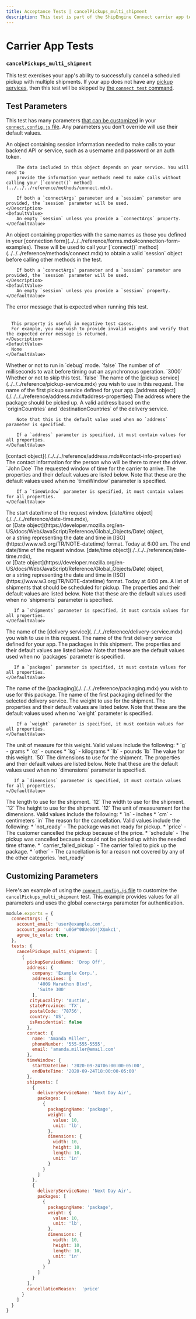 ```yaml
---
title: Acceptance Tests | cancelPickups_multi_shipment
description: This test is part of the ShipEngine Connect carrier app test suite.
---
```


Carrier App Tests
==================================

### `cancelPickups_multi_shipment`

This test exercises your app's ability to successfully cancel a scheduled pickup with multiple shipments. 
If your app does not have any [pickup services](../../../reference/pickup-service.mdx), then this test will be skipped by [the `connect test` command](../../../cli.mdx#test-your-app).


Test Parameters
-------------------------
This test has many parameters [that can be customized](#customizing-parameters) in your [`connect.config.js` file](../../../testing/config.mdx). Any parameters you don't override will use their default values.

<Reference>

  <Field name="session" type="object">
    <Description>
        An object containing session information needed to make calls to your backend API or service, such as
        a username and password or an auth token.

        The data included in this object depends on your service. You will need to
        provide the information your methods need to make calls without calling your [`connect()` method](../../../reference/methods/connect.mdx).

        If both a `connectArgs` parameter and a `session` parameter are provided, the `session` parameter will be used.
    </Description>
    <DefaultValue>
        An empty `session` unless you provide a `connectArgs` property.
    </DefaultValue>
  </Field>

  <Field name="connectArgs" type="object">
    <Description>
        An object containing properties with the same names as those you defined in
        your [connection form](../../../reference/forms.mdx#connection-form-examples). These will be used to call your
        [`connect()` method](../../../reference/methods/connect.mdx) to obtain a valid `session` object before calling other methods in the test.

        If both a `connectArgs` parameter and a `session` parameter are provided, the `session` parameter will be used.
    </Description>
    <DefaultValue>
        An empty `session` unless you provide a `session` property.
    </DefaultValue>
  </Field>

  <Field name="expectedErrorMessage" type="string">
    <Description>
      The error message that is expected when running this test.
      <br/> <br/>

      This property is useful in negative test cases.
      For example, you may wish to provide invalid weights and verify that the expected error message is returned.
    </Description>
    <DefaultValue>
      None
    </DefaultValue>
  </Field>

  <Field name="debug" type="boolean">
    <Description>
      Whether or not to run in `debug` mode.
    </Description>
    <DefaultValue>
      `false`
    </DefaultValue>
  </Field>

  <Field name="timeout" type="number">
    <Description>
      The number of of milliseconds to wait before timing out an asynchronous operation.
    </Description>
    <DefaultValue>
      `3000`
    </DefaultValue>
  </Field>

  <Field name="skip" type="boolean">
    <Description>
      Whether or not to skip this test.
    </Description>
    <DefaultValue>
      `false`
    </DefaultValue>
  </Field>

  <Field name="pickupServiceName" type="string">
    <Description>
         The name of the [pickup service](../../../reference/pickup-service.mdx) you wish to use in this request.
    </Description>
    <DefaultValue>
      The name of the first pickup service defined for your app.
    </DefaultValue>
  </Field>

  <Field name="address">
    <Type>
      [address object](./../../../reference/address.mdx#address-properties)
    </Type>
    <Description>
        The address where the package should be picked up.
    </Description>
    <DefaultValue>
        A valid address based on the `originCountries` and `destinationCountries` of the delivery service.

        Note that this is the default value used when no `address` parameter is specified.

        If a `address` parameter is specified, it must contain values for all properties.
    </DefaultValue>
  </Field>

  <Field name="contact">
    <Type>
      [contact object](./../../../reference/address.mdx#contact-info-properties)
    </Type>
    <Description>
        The contact information for the person who will be there to meet the driver.
    </Description>
    <DefaultValue>
        `John Doe`
    </DefaultValue>
  </Field>

  <Field name="timeWindow" type="object">
    <Description>
      The requested window of time for the carrier to arrive.
    </Description>
    <DefaultValue>
        The properties and their default values are listed below. Note that these are the default values used when no `timeWindow` parameter is specified.

        If a `timeWindow` parameter is specified, it must contain values for all properties.
    </DefaultValue>
  </Field>

  <Field name="timeWindow.startDateTime">
    <Description>
        The start date/time of the request window.
    </Description>
    <Type>
     [date/time object](./../../../reference/date-time.mdx), <br/>
     or [Date object](https://developer.mozilla.org/en-US/docs/Web/JavaScript/Reference/Global_Objects/Date) object, <br/>
     or a string representing the date and time in [ISO](https://www.w3.org/TR/NOTE-datetime) format.
    </Type>
    <DefaultValue>
      Today at 6:00 am.
    </DefaultValue>
  </Field>

  <Field name="timeWindow.endDateTime">
    <Description>
      The end date/time of the request window.
    </Description>
    <Type>
         [date/time object](./../../../reference/date-time.mdx), <br/>
         or [Date object](https://developer.mozilla.org/en-US/docs/Web/JavaScript/Reference/Global_Objects/Date) object, <br/>
         or a string representing the date and time in [ISO](https://www.w3.org/TR/NOTE-datetime) format.
        </Type>
    <DefaultValue>
        Today at 6:00 pm.
    </DefaultValue>
  </Field>

  <Field name="shipments" type="object[]">
    <Description>
      A list of shipments that should be scheduled for pickup.
    </Description>
    <DefaultValue>
       The properties and their default values are listed below. Note that these are the default values used when no `shipments` parameter is specified.

       If a `shipments` parameter is specified, it must contain values for all properties.
    </DefaultValue>
  </Field>

  <Field name="shipments[].deliveryServiceName" type="string">
    <Description>
      The name of the [delivery service](../../../reference/delivery-service.mdx) you wish to use in this request.
    </Description>
    <DefaultValue>
      The name of the first delivery service defined for your app.
    </DefaultValue>
  </Field>

  <Field name="shipments[].packages" type="object[]">
    <Description>
      The packages in this shipment.
    </Description>
    <DefaultValue>
       The properties and their default values are listed below. Note that these are the default values used when no `packages` parameter is specified.

       If a `packages` parameter is specified, it must contain values for all properties.
    </DefaultValue>
  </Field>

  <Field name="shipments[].packages[].packagingName" type="string">
    <Description>
      The name of the [packaging](./../../../reference/packaging.mdx) you wish to use for this package.
    </Description>
    <DefaultValue>
       The name of the first packaging defined for the selected delivery service.
    </DefaultValue>
  </Field>

<Field name="shipments[].packages[].weight" type="object">
    <Description>
      The weight to use for the shipment.
    </Description>
    <DefaultValue>
        The properties and their default values are listed below. Note that these are the default values used when no `weight` parameter is specified.

        If a `weight` parameter is specified, it must contain values for all properties.
    </DefaultValue>
  </Field>

  <Field name="shipments[].packages[].weight.unit" type="string">
    <Description>
        The unit of measure for this weight. Valid values include the following:
        * `g` - grams
        * `oz` - ounces
        * `kg` - kilograms
        * `lb` - pounds
    </Description>
    <DefaultValue>
      `lb`
    </DefaultValue>
  </Field>

  <Field name="shipments[].packages[].weight.value" type="number">
    <Description>
      The value for this weight.
    </Description>
    <DefaultValue>
        `50`
    </DefaultValue>
  </Field>

  <Field name="shipments[].packages[].dimensions" type="object">
    <Description>
      The dimensions to use for the shipment.
    </Description>
    <DefaultValue>
       The properties and their default values are listed below. Note that these are the default values used when no `dimensions` parameter is specified.

       If a `dimensions` parameter is specified, it must contain values for all properties.
    </DefaultValue>
  </Field>

  <Field name="shipments[].packages[].dimensions.length" type="number">
    <Description>
      The length to use for the shipment.
    </Description>
    <DefaultValue>
      `12`
    </DefaultValue>
  </Field>

  <Field name="shipments[].packages[].dimensions.width" type="number">
    <Description>
      The width to use for the shipment.
    </Description>
    <DefaultValue>
      `12`
    </DefaultValue>
  </Field>

  <Field name="shipments[].packages[].dimensions.height" type="number">
    <Description>
      The height to use for the shipment.
    </Description>
    <DefaultValue>
      `12`
    </DefaultValue>
  </Field>

  <Field name="shipments[].packages[].dimensions.unit" type="string">
    <Description>
      The unit of measurement for the dimensions. Valid values include the following:
        * `in` - inches
        * `cm` - centimeters
    </Description>
    <DefaultValue>
      `in`
    </DefaultValue>
  </Field>

  <Field name="cancellationReason" type="string" >
      <Description>
        The reason for the cancellation. Valid values include the following:
        * `not_ready` - The package was not ready for pickup.
        * `price` - The customer cancelled the pickup because of the price.
        * `schedule` - The pickup was cancelled because it could not be picked up within the needed time sframe.
        * `carrier_failed_pickup` - The carrier failed to pick up the package.
        * `other` - The cancellation is for a reason not covered by any of the other categories.
      </Description>
      <DefaultValue>
         `not_ready`
      </DefaultValue>
    </Field>

</Reference>


Customizing Parameters
------------------------------
Here's an example of using the [`connect.config.js` file](./../../../testing/config.mdx) to customize the `cancelPickups_multi_shipment` test. This example provides values for all parameters and uses the global `connectArgs` parameter for authentication.

```javascript
module.exports = {
  connectArgs: {
    account_email: 'user@example.com',
    account_password: 'u0G#^08Ue1G!jX$mkc1',
    agree_to_eula: true,
  },
  tests: {
    cancelPickups_multi_shipment: [
      {
        pickupServiceName: 'Drop Off',
        address: {
          company: 'Example Corp.',
          addressLines: [
            '4009 Marathon Blvd',
            'Suite 300'
          ],
         cityLocality: 'Austin',
         stateProvince: 'TX',
         postalCode: '78756',
         country: 'US',
         isResidential: false
        },
        contact: {
          name: 'Amanda Miller',
          phoneNumber: '555-555-5555',
          email: 'amanda.miller@email.com'
        },
        timeWindow: {
          startDateTime: '2020-09-24T06:00:00-05:00',
          endDateTime: '2020-09-24T18:00:00-05:00'
        },
        shipments: [
          {
            deliveryServiceName: 'Next Day Air',
            packages: [
              {
                packagingName: 'package',
                weight: {
                  value: 10,
                  unit: 'lb',
                },
                dimensions: {
                  width: 10,
                  height: 10,
                  length: 10,
                  unit: 'in'
                }
              }
            ]
          },
          {
            deliveryServiceName: 'Next Day Air',
            packages: [
              {
                packagingName: 'package',
                weight: {
                  value: 10,
                  unit: 'lb',
                },
                dimensions: {
                  width: 10,
                  height: 10,
                  length: 10,
                  unit: 'in'
                }
              }
            ]
          }
        ],
        cancellationReason:  'price'
      }
    ]
  }
}
```
